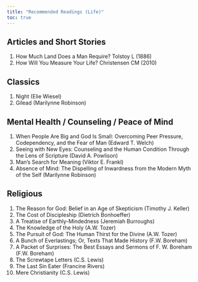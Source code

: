 ```yaml
---
title: "Recommended Readings (Life)"
toc: true
---
```


## Articles and Short Stories

1)  How Much Land Does a Man Require? Tolstoy L (1886)
2)  How Will You Measure Your Life? Christensen CM (2010)

## Classics

1)  Night (Elie Wiesel)
2)  Gilead (Marilynne Robinson)

## Mental Health / Counseling / Peace of Mind

1)  When People Are Big and God Is Small: Overcoming Peer Pressure, Codependency, and the Fear of Man (Edward T. Welch)
2)  Seeing with New Eyes: Counseling and the Human Condition Through the Lens of Scripture (David A. Powlison)
3)  Man's Search for Meaning (Viktor E. Frankl)
4)  Absence of Mind: The Dispelling of Inwardness from the Modern Myth of the Self (Marilynne Robinson)

## Religious

1)  The Reason for God: Belief in an Age of Skepticism (Timothy J. Keller)
2)  The Cost of Discipleship (Dietrich Bonhoeffer)
3)  A Treatise of Earthly-Mindedness (Jeremiah Burroughs)
4)  The Knowledge of the Holy (A.W. Tozer)
5)  The Pursuit of God: The Human Thirst for the Divine (A.W. Tozer)
6)  A Bunch of Everlastings; Or, Texts That Made History (F.W. Boreham)
7)  A Packet of Surprises: The Best Essays and Sermons of F. W. Boreham (F.W. Boreham)
8)  The Screwtape Letters (C.S. Lewis)
9)  The Last Sin Eater (Francine Rivers)
10) Mere Christianity (C.S. Lewis)
